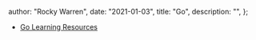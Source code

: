 
  author: "Rocky Warren",
  date: "2021-01-03",
  title: "Go",
  description: "",
};


- [Go Learning Resources](../go-learning-resources)
